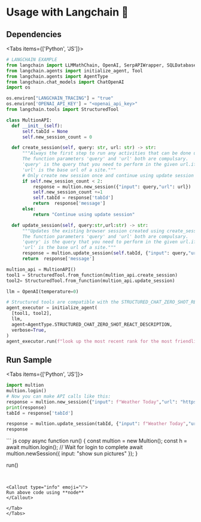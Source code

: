 # Usage with Langchain 🦜️
## Dependencies

 
<Tabs items={['Python', 'JS']}>
  <Tab>
  ```python copy
  # LANGCHAIN EXAMPLE
from langchain import LLMMathChain, OpenAI, SerpAPIWrapper, SQLDatabase, SQLDatabaseChain
from langchain.agents import initialize_agent, Tool
from langchain.agents import AgentType
from langchain.chat_models import ChatOpenAI
import os

os.environ["LANGCHAIN_TRACING"] = "true"
os.environ['OPENAI_API_KEY'] = "<openai_api_key>"
from langchain.tools import StructuredTool

class MultionAPI:
    def __init__(self):
        self.tabId = None
        self.new_session_count = 0

    def create_session(self, query: str, url: str) -> str:
        """Always the first step to run any activities that can be done using browser.
        The function parameters 'query' and 'url' both are compulsary.
        'query' is the query that you need to perform in the given url.if there is no 'query'set it as open.
        'url' is the base url of a site."""
        # Only create new session once and continue using update session
        if self.new_session_count < 2:
            response = multion.new_session({"input": query,"url": url})
            self.new_session_count +=1
            self.tabId = response['tabId']
            return  response['message']
        else:
            return "Continue using update session"

    def update_session(self, query:str,url:str) -> str:
        """Updates the existing browser session created using create_session with given action and url, used consequently to handle browser activitites after creating one session of browser.
        The function parameters 'query' and 'url' both are compulsary.
        'query' is the query that you need to perform in the given url.if there is no 'query'set it as open.
        'url' is the base url of a site."""
        response = multion.update_session(self.tabId, {"input": query,"url": url})
        return  response['message']
  ```
  ``` python copy 
  multion_api = MultionAPI()
tool1 = StructuredTool.from_function(multion_api.create_session)
tool2= StructuredTool.from_function(multion_api.update_session)

llm = OpenAI(temperature=0)

# Structured tools are compatible with the STRUCTURED_CHAT_ZERO_SHOT_REACT_DESCRIPTION agent type.
agent_executor = initialize_agent(
    [tool1, tool2],
    llm,
    agent=AgentType.STRUCTURED_CHAT_ZERO_SHOT_REACT_DESCRIPTION,
    verbose=True,
)
agent_executor.run(f"look up the most recent rank for the most friendliest city in america")
  ```
  </Tab>
</Tabs>

## Run Sample

 
<Tabs items={['Python', 'JS']}>
  <Tab>
  ```python copy
  import multion
  multion.login()
  # Now you can make API calls like this:
  response = multion.new_session({"input": f"Weather Today","url": "https://www.google.com"})
  print(response)
  tabId = response['tabId']
  ```
  ```python copy
  response = multion.update_session(tabId, {"input": f"Weather Today","url": "https://www.google.com"})
  response
  ```
  </Tab>
  <Tab>
  ``` js copy 
  async function run() {
    const multion = new Multion();
    const h = await multion.login(); // Wait for login to complete
    await multion.newSession({ input: "show sun pictures" });
  }
  
  run()
  ```

 
<Callout type="info" emoji="ℹ️">
 Run above code using **node**
</Callout>

  </Tab>
</Tabs>



